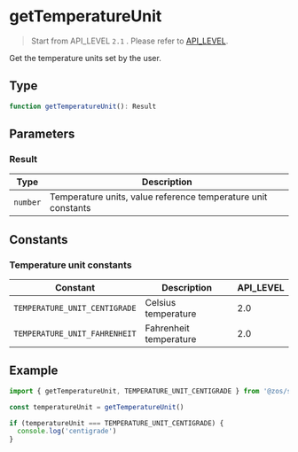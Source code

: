 # getTemperatureUnit

> Start from API_LEVEL `2.1` . Please refer to [API_LEVEL](../../../../guides/framework/device/compatibility.md).

Get the temperature units set by the user.

## Type

```ts
function getTemperatureUnit(): Result
```

## Parameters

### Result

| Type                | Description                                                   |
| ------------------- | ------------------------------------------------------------- |
| <code>number</code> | Temperature units, value reference temperature unit constants |

## Constants

### Temperature unit constants

| Constant                      | Description            | API_LEVEL |
| ----------------------------- | ---------------------- | --------- |
| `TEMPERATURE_UNIT_CENTIGRADE` | Celsius temperature    | 2.0       |
| `TEMPERATURE_UNIT_FAHRENHEIT` | Fahrenheit temperature | 2.0       |

## Example

```js
import { getTemperatureUnit, TEMPERATURE_UNIT_CENTIGRADE } from '@zos/settings'

const temperatureUnit = getTemperatureUnit()

if (temperatureUnit === TEMPERATURE_UNIT_CENTIGRADE) {
  console.log('centigrade')
}
```
